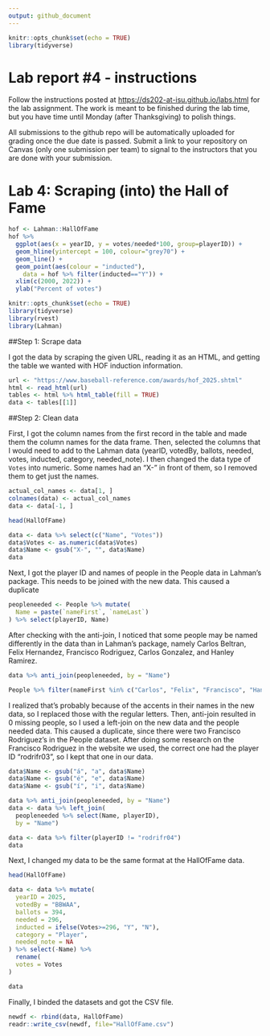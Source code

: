 ```yaml
---
output: github_document
---
```


<!-- README.md is generated from README.Rmd. Please edit the README.Rmd file -->

```r
knitr::opts_chunk$set(echo = TRUE)
library(tidyverse)
```

# Lab report #4 - instructions

Follow the instructions posted at <https://ds202-at-isu.github.io/labs.html> for the lab assignment. The work is meant to be finished during the lab time, but you have time until Monday (after Thanksgiving) to polish things.

All submissions to the github repo will be automatically uploaded for grading once the due date is passed. Submit a link to your repository on Canvas (only one submission per team) to signal to the instructors that you are done with your submission.

# Lab 4: Scraping (into) the Hall of Fame


```r
hof <- Lahman::HallOfFame
hof %>% 
  ggplot(aes(x = yearID, y = votes/needed*100, group=playerID)) +
  geom_hline(yintercept = 100, colour="grey70") + 
  geom_line() +
  geom_point(aes(colour = "inducted"), 
    data = hof %>% filter(inducted=="Y")) +
  xlim(c(2000, 2022)) +
  ylab("Percent of votes")
```

```r
knitr::opts_chunk$set(echo = TRUE)
library(tidyverse)
library(rvest)
library(Lahman)
```

##Step 1: Scrape data

I got the data by scraping the given URL, reading it as an HTML, and getting the table we wanted with HOF induction information.

```r
url <- "https://www.baseball-reference.com/awards/hof_2025.shtml"
html <- read_html(url)
tables <- html %>% html_table(fill = TRUE)
data <- tables[[1]]
```

##Step 2: Clean data

First, I got the column names from the first record in the table and made them the column names for the data frame. Then, selected the columns that I would need to add to the Lahman data (yearID, votedBy, ballots, needed, votes, inducted, category, needed_note). I then changed the data type of `Votes` into numeric. Some names had an "X-" in front of them, so I removed them to get just the names.

```r
actual_col_names <- data[1, ]
colnames(data) <- actual_col_names
data <- data[-1, ]

head(HallOfFame)

data <- data %>% select(c("Name", "Votes"))
data$Votes <- as.numeric(data$Votes)
data$Name <- gsub("X-", "", data$Name)
data
```

Next, I got the player ID and names of people in the People data in Lahman's package. This needs to be joined with the new data. This caused a duplicate

```r
peopleneeded <- People %>% mutate(
  Name = paste(`nameFirst`, `nameLast`)
) %>% select(playerID, Name)
```

After checking with the anti-join, I noticed that some people may be named differently in the data than in Lahman's package, namely Carlos Beltran, Felix Hernandez, Francisco Rodriguez, Carlos Gonzalez, and Hanley Ramirez.

```r
data %>% anti_join(peopleneeded, by = "Name")

People %>% filter(nameFirst %in% c("Carlos", "Felix", "Francisco", "Hanley") & nameLast %in% c("Beltran", "Hernandez", "Rodriguez", "Gonzalez", "Ramirez")) %>% select(nameFirst, nameLast)
```

I realized that's probably because of the accents in their names in the new data, so I replaced those with the regular letters. Then, anti-join resulted in 0 missing people, so I used a left-join on the new data and the people needed data. This caused a duplicate, since there were two Francisco Rodriguez's in the People dataset. After doing some research on the Francisco Rodriguez in the website we used, the correct one had the player ID "rodrifr03", so I kept that one in our data.

```r
data$Name <- gsub("á", "a", data$Name)
data$Name <- gsub("é", "e", data$Name)
data$Name <- gsub("í", "i", data$Name)

data %>% anti_join(peopleneeded, by = "Name")
data <- data %>% left_join(
  peopleneeded %>% select(Name, playerID), 
  by = "Name")

data <- data %>% filter(playerID != "rodrifr04")
data
```

Next, I changed my data to be the same format at the HallOfFame data.

```r
head(HallOfFame)

data <- data %>% mutate(
  yearID = 2025,
  votedBy = "BBWAA",
  ballots = 394,
  needed = 296,
  inducted = ifelse(Votes>=296, "Y", "N"),
  category = "Player",
  needed_note = NA
) %>% select(-Name) %>% 
  rename(
  votes = Votes
)

data
```

Finally, I binded the datasets and got the CSV file.

```r
newdf <- rbind(data, HallOfFame)
readr::write_csv(newdf, file="HallOfFame.csv")
```
